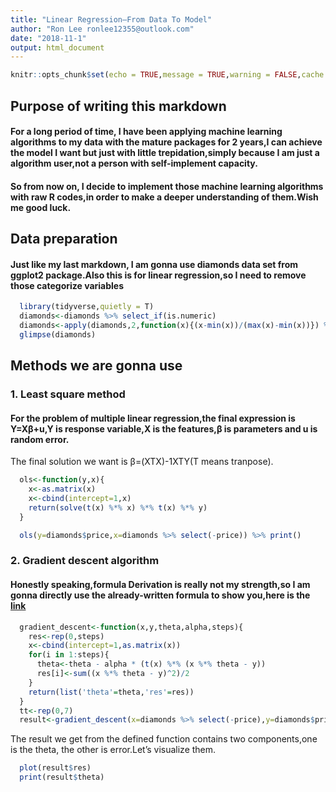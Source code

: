 ```yaml
---
title: "Linear Regression—From Data To Model"
author: "Ron Lee ronlee12355@outlook.com"
date: "2018-11-1"
output: html_document
---
```


```r
knitr::opts_chunk$set(echo = TRUE,message = TRUE,warning = FALSE,cache = TRUE)
```

## Purpose of writing this markdown   
#### For a long period of time, I have been applying machine learning algorithms to my data with the mature packages for 2 years,I can achieve the model I want but just with little trepidation,simply because I am just a algorithm user,not a person with self-implement capacity.   
#### So from now on, I decide to implement those machine learning algorithms with raw R codes,in order to make a deeper understanding of them.Wish me good luck.   


## Data preparation   
#### Just like my last markdown, I am gonna use diamonds data set from ggplot2 package.Also this is for linear regression,so I need to remove those categorize variables
```r
  library(tidyverse,quietly = T)
  diamonds<-diamonds %>% select_if(is.numeric)
  diamonds<-apply(diamonds,2,function(x){(x-min(x))/(max(x)-min(x))}) %>% as.data.frame()
  glimpse(diamonds)
```


## Methods we are gonna use
### 1. Least square method
#### For the problem of multiple linear regression,the final expression is Y=Xβ+u,Y is response variable,X is the features,β is parameters and u is random error.   
The final solution we want is β=(XTX)-1XTY(T means tranpose).
```r
  ols<-function(y,x){
    x<-as.matrix(x)
    x<-cbind(intercept=1,x)
    return(solve(t(x) %*% x) %*% t(x) %*% y)
  }

  ols(y=diamonds$price,x=diamonds %>% select(-price)) %>% print()
```

### 2. Gradient descent algorithm
#### Honestly speaking,formula Derivation is really not my strength,so I am gonna directly use the already-written formula to show you,here is the [link](https://www.jianshu.com/p/c7e642877b0e)

```r

  gradient_descent<-function(x,y,theta,alpha,steps){
    res<-rep(0,steps)
    x<-cbind(intercept=1,as.matrix(x))
    for(i in 1:steps){
      theta<-theta - alpha * (t(x) %*% (x %*% theta - y))
      res[i]<-sum((x %*% theta - y)^2)/2
    }
    return(list('theta'=theta,'res'=res))
  }
  tt<-rep(0,7)
  result<-gradient_descent(x=diamonds %>% select(-price),y=diamonds$price,theta = tt,alpha = 0.000005,steps = 2000)
```
The result we get from the defined function contains two components,one is the theta, the other is error.Let's visualize them.
```r
  plot(result$res)
  print(result$theta)
```
